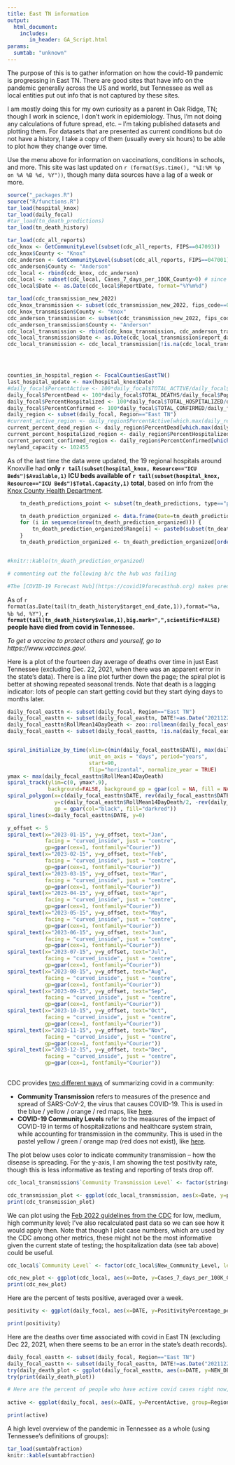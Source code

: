 ```yaml
---
title: East TN information
output:
  html_document:
    includes:
       in_header: GA_Script.html
params:
  sumtab: "unknown"
---
```


The purpose of this is to gather information on how the covid-19 pandemic is progressing in East TN. There are good sites that have info on the pandemic generally across the US and world, but Tennessee as well as local entities put out info that is not captured by these sites. 

I am mostly doing this for my own curiosity as a parent in Oak Ridge, TN; though I work in science, I don't work in epidemiology. Thus, I'm not doing any calculations of future spread, etc. -- I'm taking published datasets and plotting them. For datasets that are presented as current conditions but do not have a history, I take a copy of them (usually every six hours) to be able to plot how they change over time.

Use the menu above for information on vaccinations, conditions in schools, and more. This site was last updated on `r (format(Sys.time(), "%I:%M %p on %A %B %d, %Y"))`, though many data sources have a lag of a week or more. 

```r
source("_packages.R")
source("R/functions.R")
tar_load(hospital_knox)
tar_load(daily_focal)
#tar_load(tn_death_predictions)
tar_load(tn_death_history)

tar_load(cdc_all_reports)
cdc_knox <- GetCommunityLevel(subset(cdc_all_reports, FIPS==047093))
cdc_knox$County <- "Knox"
cdc_anderson <- GetCommunityLevel(subset(cdc_all_reports, FIPS==047001))
cdc_anderson$County <- "Anderson"
cdc_local <- rbind(cdc_knox, cdc_anderson) 
cdc_local <- subset(cdc_local, Cases_7_days_per_100K_County>0) # since these reflect lack of reporting
cdc_local$Date <- as.Date(cdc_local$ReportDate, format="%Y%m%d")

tar_load(cdc_transmission_new_2022)
cdc_knox_transmission <- subset(cdc_transmission_new_2022, fips_code==047093)
cdc_knox_transmission$County <- "Knox"
cdc_anderson_transmission <- subset(cdc_transmission_new_2022, fips_code==047001)
cdc_anderson_transmission$County <- "Anderson"
cdc_local_transmission <- rbind(cdc_knox_transmission, cdc_anderson_transmission) 
cdc_local_transmission$Date <- as.Date(cdc_local_transmission$report_date, format="%Y/%m/%d")
cdc_local_transmission <- cdc_local_transmission[!is.na(cdc_local_transmission$percent_test_results_reported_positive_last_7_days),]




counties_in_hospital_region <- FocalCountiesEastTN()
last_hospital_update <- max(hospital_knox$Date)
#daily_focal$PercentActive <- 100*daily_focal$TOTAL_ACTIVE/daily_focal$Population
daily_focal$PercentDead <- 100*daily_focal$TOTAL_DEATHS/daily_focal$Population
daily_focal$PercentHospitalized <- 100*daily_focal$TOTAL_HOSPITALIZED/daily_focal$Population
daily_focal$PercentConfirmed <- 100*daily_focal$TOTAL_CONFIRMED/daily_focal$Population
daily_region <- subset(daily_focal, Region=="East TN")
#current_active_region <- daily_region$PercentActive[which.max(daily_region$DATE)]
current_percent_dead_region <- daily_region$PercentDead[which.max(daily_region$DATE)]
current_percent_hospitalized_region <- daily_region$PercentHospitalized[which.max(daily_region$DATE)]
current_percent_confirmed_region <- daily_region$PercentConfirmed[which.max(daily_region$DATE)]
neyland_capacity <- 102455
```

As of the last time the data were updated, the 19 regional hospitals around Knoxville had **only `r tail(subset(hospital_knox, Resource=="ICU Beds")$Available,1)` ICU beds available of `r tail(subset(hospital_knox, Resource=="ICU Beds")$Total.Capacity,1)` total**, based on info from the [Knox County Health Department](https://covid.knoxcountytn.gov/case-count.html).

```r

	tn_death_predictions_point <- subset(tn_death_predictions, type=="point")

	tn_death_prediction_organized <- data.frame(Date=tn_death_predictions_point$target_end_date,Expected_Deaths=tn_death_predictions_point$value, Range=rep(NA, nrow(tn_death_predictions_point)))
	for (i in sequence(nrow(tn_death_prediction_organized))) {
		tn_death_prediction_organized$Range[i] <- paste0(subset(tn_death_predictions, quantile==0.025 & target_end_date== tn_death_prediction_organized$Date[i])$value, "-", subset(tn_death_predictions, quantile==0.975 & target_end_date== tn_death_prediction_organized$Date[i])$value)
	}
	tn_death_prediction_organized <- tn_death_prediction_organized[order(tn_death_prediction_organized$Date),]


#knitr::kable(tn_death_prediction_organized)

# commenting out the following b/c the hub was failing

#The [COVID-19 Forecast Hub](https://covid19forecasthub.org) makes predictions based on a number of models every week. They predict that in the week ending on **`r format(as.Date(tn_death_prediction_organized$Date[1]),format="%b %d")`, an additional `r tn_death_prediction_organized$Expected_Deaths[1]` people (range `r tn_death_prediction_organized$Range[1]`) will have died from covid in Tennessee**, with `r tn_death_prediction_organized$Expected_Deaths[2]` more covid deaths by `r format(as.Date(tn_death_prediction_organized$Date[2]),format="%b %d")`.

```

As of `r format(as.Date(tail(tn_death_history$target_end_date,1)),format="%a, %b %d, %Y")`, **`r format(tail(tn_death_history$value,1),big.mark=",",scientific=FALSE)` people have died from covid in Tennessee.** 

*To get a vaccine to protect others and yourself, go to https://www.vaccines.gov/.*


Here is a plot of the fourteen day average of deaths over time in just East Tennessee (excluding Dec. 22, 2021, when there was an apparent error in the state's data). There is a line plot further down the page; the spiral plot is better at showing repeated seasonal trends. Note that death is a lagging indicator: lots of people can start getting covid but they start dying days to months later.


```r
daily_focal_easttn <- subset(daily_focal, Region=="East TN")
daily_focal_easttn <- subset(daily_focal_easttn, DATE!=as.Date("20211222", format="%Y%m%d"))
daily_focal_easttn$RollMean14DayDeath <- zoo::rollmean(daily_focal_easttn$NEW_DEATHS, k=14, align="right", fill=NA)
daily_focal_easttn <- subset(daily_focal_easttn, !is.na(daily_focal_easttn$RollMean14DayDeath))


spiral_initialize_by_time(xlim=c(min(daily_focal_easttn$DATE), max(daily_focal_easttn$DATE)),
                          unit_on_axis = "days", period="years",
                          start=90,
                          flip="horizontal", normalize_year = TRUE)
ymax <- max(daily_focal_easttn$RollMean14DayDeath)
spiral_track(ylim=c(0, ymax*.9),
             background=FALSE, background_gp = gpar(col = NA, fill = NA))
spiral_polygon(x=c(daily_focal_easttn$DATE, rev(daily_focal_easttn$DATE)),
               y=c(daily_focal_easttn$RollMean14DayDeath/2, -rev(daily_focal_easttn$RollMean14DayDeath/2)),
               gp = gpar(col="black", fill="darkred"))
spiral_lines(x=daily_focal_easttn$DATE, y=0)

y_offset <- 5
spiral_text(x="2023-01-15", y=y_offset, text="Jan",
            facing = "curved_inside", just = "centre",
            gp=gpar(cex=1, fontfamily="Courier"))
spiral_text(x="2023-02-15", y=y_offset, text="Feb",
            facing = "curved_inside", just = "centre",
            gp=gpar(cex=1, fontfamily="Courier"))
spiral_text(x="2023-03-15", y=y_offset, text="Mar",
            facing = "curved_inside", just = "centre",
            gp=gpar(cex=1, fontfamily="Courier"))
spiral_text(x="2023-04-15", y=y_offset, text="Apr",
            facing = "curved_inside", just = "centre",
            gp=gpar(cex=1, fontfamily="Courier"))
spiral_text(x="2023-05-15", y=y_offset, text="May",
            facing = "curved_inside", just = "centre",
            gp=gpar(cex=1, fontfamily="Courier"))			
spiral_text(x="2023-06-15", y=y_offset, text="Jun",
            facing = "curved_inside", just = "centre",
            gp=gpar(cex=1, fontfamily="Courier"))
spiral_text(x="2023-07-15", y=y_offset, text="Jul",
            facing = "curved_inside", just = "centre",
            gp=gpar(cex=1, fontfamily="Courier"))
spiral_text(x="2023-08-15", y=y_offset, text="Aug",
            facing = "curved_inside", just = "centre",
            gp=gpar(cex=1, fontfamily="Courier"))
spiral_text(x="2023-09-15", y=y_offset, text="Sep",
            facing = "curved_inside", just = "centre",
            gp=gpar(cex=1, fontfamily="Courier"))	
spiral_text(x="2023-10-15", y=y_offset, text="Oct",
            facing = "curved_inside", just = "centre",
            gp=gpar(cex=1, fontfamily="Courier"))			
spiral_text(x="2023-11-15", y=y_offset, text="Nov",
            facing = "curved_inside", just = "centre",
            gp=gpar(cex=1, fontfamily="Courier"))			
spiral_text(x="2023-12-15", y=y_offset, text="Dec",
            facing = "curved_inside", just = "centre",
            gp=gpar(cex=1, fontfamily="Courier"))
								
```


CDC provides [two different ways](https://www.cdc.gov/coronavirus/2019-ncov/science/science-briefs/indicators-monitoring-community-levels.html) of summarizing covid in a community:

* **Community Transmission** refers to measures of the presence and spread of SARS-CoV-2, the virus that causes COVID-19. This is used in the blue / yellow / orange / red maps, like [here](https://covid.cdc.gov/covid-data-tracker/#county-view?list_select_state=all_states&list_select_county=all_counties&data-type=Risk&null=Risk).
* **COVID-19 Community Levels** refer to the measures of the impact of COVID-19 in terms of hospitalizations and healthcare system strain, while accounting for transmission in the community. This is used in the pastel yellow / green / orange map (red does not exist), like [here](https://covid.cdc.gov/covid-data-tracker/#county-view?list_select_state=all_states&list_select_county=all_counties&data-type=CommunityLevels&null=CommunityLevels).

The plot below uses color to indicate community transmission -- how the disease is spreading. For the y-axis, I am showing the test positivity rate, though this is less informative as testing and reporting of tests drop off.

```r
cdc_local_transmission$`Community Transmission Level` <- factor(stringr::str_to_title(cdc_local_transmission$community_transmission_level), levels = c("Low", "Moderate", "Substantial", "High"))

cdc_transmission_plot <- ggplot(cdc_local_transmission, aes(x=Date, y=percent_test_results_reported_positive_last_7_days, color=`Community Transmission Level`)) + scale_color_manual(values=c("dodgerblue", "yellow2", "darkorange", "red1")) + geom_point() + ylab("Positivity rate over last 7 days") + xlab("Date") + facet_wrap(~ County, ncol=1) 
print(cdc_transmission_plot)
```


We can plot using the [Feb 2022 guidelines from the CDC](https://www.cdc.gov/coronavirus/2019-ncov/your-health/covid-by-county.html) for low, medium, high community level; I've also recalculated past data so we can see how it would apply then. Note that though I plot case numbers, which are used by the CDC among other metrics, these might not be the most informative given the current state of testing; the hospitalization data (see tab above) could be useful.


```r
cdc_local$`Community Level` <- factor(cdc_local$New_Community_Level, levels = c("Low", "Medium", "High"))

cdc_new_plot <- ggplot(cdc_local, aes(x=Date, y=Cases_7_days_per_100K_County, color=`Community Level`)) + scale_color_manual(values=c("mediumseagreen", "gold2", "orangered2")) + geom_point() + ylab("Seven day number of covid cases per 100K people") + xlab("Date") + facet_wrap(~ County, ncol=1) 
print(cdc_new_plot)
```


Here are the percent of tests positive, averaged over a week.

```r

positivity <- ggplot(daily_focal, aes(x=DATE, y=PositivityPercentage_per_week, group=Region)) + geom_line(aes(colour=Region)) + ylab("Percent of positive tests reported to state") + xlab("Date") + ylim(0,NA)  + scale_colour_viridis_d(end=0.8) + theme_light() + theme(legend.justification = c(0, 1), legend.position = c(0.1, .9))

print(positivity)
```



Here are the deaths over time associated with covid in East TN (excluding Dec 22, 2021, when there seems to be an error in the state's death records).  

```r
daily_focal_easttn <- subset(daily_focal, Region=="East TN")
daily_focal_easttn <- subset(daily_focal_easttn, DATE!=as.Date("20211222", format="%Y%m%d"))
try(daily_death_plot <- ggplot(daily_focal_easttn, aes(x=DATE, y=NEW_DEATHS)) + theme_light() + geom_ma(aes( linetype="a"), n=7) +  guides(linetype = "none") + ylab("Deaths per day (7 day average)") + xlab("Date") + ggtitle("Covid-Associated Deaths in East TN") )
try(print(daily_death_plot))

```



```r
# Here are the percent of people who have active covid cases right now, who have tested and gotten positive tests, *and* who have reported this to the state. 
 
active <- ggplot(daily_focal, aes(x=DATE, y=PercentActive, group=Region)) + geom_line(aes(colour=Region)) + ylab("Percent of people with active covid infections each day") + xlab("Date") + ylim(0,NA)  + scale_colour_viridis_d(end=0.8) + theme_light() + theme(legend.justification = c(0, 1), legend.position = c(0.1, .9)) 

print(active)
```



A high level overview of the pandemic in Tennessee as a whole (using Tennessee's definitions of groups):

```r
tar_load(sumtabfraction)
knitr::kable(sumtabfraction)
```
